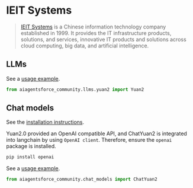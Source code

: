 # IEIT Systems

>[IEIT Systems](https://en.ieisystem.com/) is a Chinese information technology company 
> established in 1999. It provides the IT infrastructure products, solutions, 
> and services, innovative IT products and solutions across cloud computing, 
> big data, and artificial intelligence.


## LLMs

See a [usage example](/docs/integrations/llms/yuan2).

```python
from aiagentsforce_community.llms.yuan2 import Yuan2
```

## Chat models

See the [installation instructions](/docs/integrations/chat/yuan2/#setting-up-your-api-server).

Yuan2.0 provided an OpenAI compatible API, and ChatYuan2 is integrated into langchain by using `OpenAI client`. 
Therefore, ensure the `openai` package is installed.

```bash
pip install openai
```
See a [usage example](/docs/integrations/chat/yuan2).

```python
from aiagentsforce_community.chat_models import ChatYuan2
```
